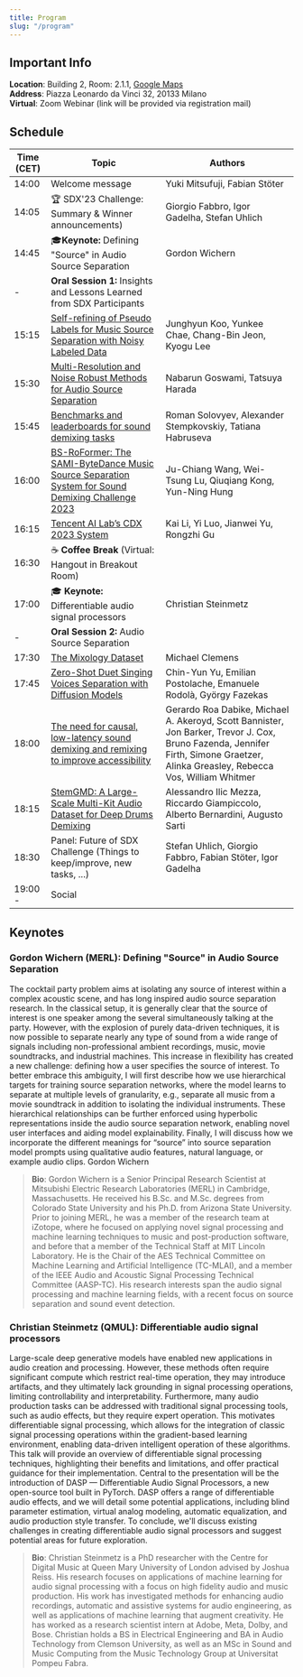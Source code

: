 ```yaml
---
title: Program
slug: "/program"
---
```


## Important Info

**Location**: Building 2, Room: 2.1.1, [Google Maps](https://maps.app.goo.gl/VqmEJSmynRcbstZB8) \
**Address**: Piazza Leonardo da Vinci 32, 20133 Milano \
**Virtual**: Zoom Webinar (link will be provided via registration mail)

## Schedule

| Time (CET)       | Topic | Authors   |
|---------------|-----------|------------|
| 14:00 | Welcome message  | Yuki Mitsufuji, Fabian Stöter |
| 14:05  | 🏆 SDX'23 Challenge: Summary & Winner announcements)  |  Giorgio Fabbro, Igor Gadelha, Stefan Uhlich|
| 14:45  | 🎓__Keynote:__ Defining "Source" in Audio Source Separation | Gordon Wichern |
|-| __Oral Session 1:__ Insights and Lessons Learned from SDX Participants  |
| 15:15  | [Self-refining of Pseudo Labels for Music Source Separation with Noisy Labeled Data](/papers/Koo.pdf)  | Junghyun Koo, Yunkee Chae, Chang-Bin Jeon, Kyogu Lee
| 15:30  | [Multi-Resolution and Noise Robust Methods for Audio Source Separation](/papers/Goswami.pdf) | Nabarun Goswami, Tatsuya Harada |
| 15:45  | [Benchmarks and leaderboards for sound demixing tasks](/papers/Solovyev.pdf)  | Roman Solovyev, Alexander Stempkovskiy, Tatiana Habruseva |
| 16:00  | [BS-RoFormer: The SAMI-ByteDance Music Source Separation System for Sound Demixing Challenge 2023](/papers/Wang.pdf) | Ju-Chiang Wang, Wei-Tsung Lu, Qiuqiang Kong, Yun-Ning Hung |
| 16:15  | [Tencent AI Lab’s CDX 2023 System](/papers/Li.pdf) | Kai Li, Yi Luo, Jianwei Yu, Rongzhi Gu |
| 16:30 | ☕️ __Coffee Break__ (Virtual: Hangout in Breakout Room)  |
| 17:00  | 🎓 __Keynote:__ Differentiable audio signal processors  | Christian Steinmetz |
|-|  __Oral Session 2:__  Audio Source Separation  |
| 17:30  | [The Mixology Dataset](/papers/Clemens.pdf) | Michael Clemens |
| 17:45  | [Zero-Shot Duet Singing Voices Separation with Diffusion Models](/papers/Yu.pdf) | Chin-Yun Yu, Emilian Postolache, Emanuele Rodolà, György Fazekas |
| 18:00  | [The need for causal, low-latency sound demixing and remixing to improve accessibility](/papers/Dabike.pdf) | Gerardo Roa Dabike, Michael A. Akeroyd, Scott Bannister, Jon Barker, Trevor J. Cox, Bruno Fazenda, Jennifer Firth, Simone Graetzer, Alinka Greasley, Rebecca Vos, William Whitmer |
| 18:15  | [StemGMD: A Large-Scale Multi-Kit Audio Dataset for Deep Drums Demixing](/papers/Mezza.pdf) | Alessandro Ilic Mezza, Riccardo Giampiccolo, Alberto Bernardini, Augusto Sarti |
| 18:30  | Panel: Future of SDX Challenge (Things to keep/improve, new tasks, ...)  | Stefan Uhlich,  Giorgio Fabbro, Fabian Stöter, Igor Gadelha |
| 19:00 - | Social  |

## Keynotes

### Gordon Wichern (MERL): Defining "Source" in Audio Source Separation

The cocktail party problem aims at isolating any source of interest within a complex acoustic scene, and has long inspired audio source separation research. In the classical setup, it is generally clear that the source of interest is one speaker among the several simultaneously talking at the party. However, with the explosion of purely data-driven techniques, it is now possible to separate nearly any type of sound from a wide range of signals including non-professional ambient recordings, music, movie soundtracks, and industrial machines. This increase in flexibility has created a new challenge: defining how a user specifies the source of interest. To better embrace this ambiguity, I will first describe how we use hierarchical targets for training source separation networks, where the model learns to separate at multiple levels of granularity, e.g., separate all music from a movie soundtrack in addition to isolating the individual instruments. These hierarchical relationships can be further enforced using hyperbolic representations inside the audio source separation network, enabling novel user interfaces and aiding model explainability. Finally, I will discuss how we incorporate the different meanings for “source” into source separation model prompts using qualitative audio features, natural language, or example audio clips.
Gordon Wichern

> __Bio__: Gordon Wichern is a Senior Principal Research Scientist at Mitsubishi Electric Research Laboratories (MERL) in Cambridge, Massachusetts. He received his B.Sc. and M.Sc. degrees from Colorado State University and his Ph.D. from Arizona State University. Prior to joining MERL, he was a member of the research team at iZotope, where he focused on applying novel signal processing and machine learning techniques to music and post-production software, and before that a member of the Technical Staff at MIT Lincoln Laboratory. He is the Chair of the AES Technical Committee on Machine Learning and Artificial Intelligence (TC-MLAI), and a member of the IEEE Audio and Acoustic Signal Processing Technical Committee (AASP-TC). His research interests span the audio signal processing and machine learning fields, with a recent focus on source separation and sound event detection.

### Christian Steinmetz (QMUL): Differentiable audio signal processors

Large-scale deep generative models have enabled new applications in audio creation and processing. However, these methods often require significant compute which restrict real-time operation, they may introduce artifacts, and they ultimately lack grounding in signal processing operations, limiting controllability and interpretability. Furthermore, many audio production tasks can be addressed with traditional signal processing tools, such as audio effects, but they require expert operation. This motivates differentiable signal processing, which allows for the integration of classic signal processing operations within the gradient-based learning environment, enabling data-driven intelligent operation of these algorithms.
This talk will provide an overview of differentiable signal processing techniques, highlighting their benefits and limitations, and offer practical guidance for their implementation. Central to the presentation will be the introduction of DASP — Differentiable Audio Signal Processors, a new open-source tool built in PyTorch. DASP offers a range of differentiable audio effects, and we will detail some potential applications, including blind parameter estimation, virtual analog modeling, automatic equalization, and audio production style transfer. To conclude, we'll discuss existing challenges in creating differentiable audio signal processors and suggest potential areas for future exploration.

> __Bio__: Christian Steinmetz is a PhD researcher with the Centre for Digital Music at Queen Mary University of London advised by Joshua Reiss. His research focuses on applications of machine learning for audio signal processing with a focus on high fidelity audio and music production. His work has investigated methods for enhancing audio recordings, automatic and assistive systems for audio engineering, as well as applications of machine learning that augment creativity. He has worked as a research scientist intern at Adobe, Meta, Dolby, and Bose. Christian holds a BS in Electrical Engineering and BA in Audio Technology from Clemson University, as well as an MSc in Sound and Music Computing from the Music Technology Group at Universitat Pompeu Fabra.